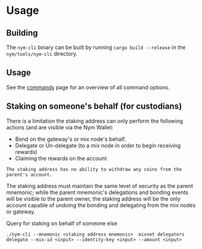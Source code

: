 # Usage

## Building
The `nym-cli` binary can be built by running `cargo build --release` in the `nym/tools/nym-cli` directory.

## Usage
See the [commands](commands.mdx) page for an overview of all command options.

## Staking on someone's behalf (for custodians)

There is a limitation the staking address can only perform the following actions (and are visible via the Nym Wallet:

- Bond on the gateway's or mix node's behalf.
- Delegate or Un-delegate (to a mix node in order to begin receiving rewards)
- Claiming the rewards on the account

```admonish note title=""
The staking address has no ability to withdraw any coins from the parent's account.
```

The staking address must maintain the same level of security as the parent mnemonic; while the parent mnemonic's delegations and bonding events will be visible to the parent owner, the staking address will be the only account capable of undoing the bonding and delegating from the mix nodes or gateway.

Query for staking on behalf of someone else
```
./nym-cli --mnemonic <staking address mnemonic>  mixnet delegators delegate --mix-id <input> --identity-key <input> --amount <input>
```
